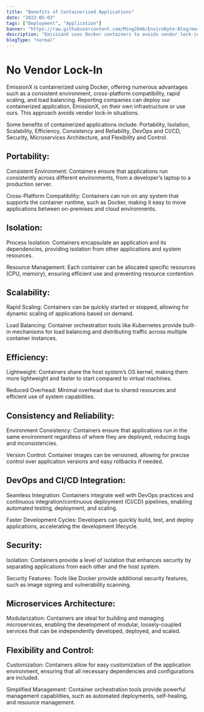 ```yaml
---
title: "Benefits of Containerized Applications"
date: "2023-05-03"
tags: ["Deployment", "Application"]
banner: "https://raw.githubusercontent.com/Ming2046/EnviroByte-Blog/master/images/NextLevel1.png"
description: "EmissionX uses Docker containers to avoids vendor lock-in situations"
blogType: "normal"
---
```


# No Vendor Lock-In

EmissionX is containerized using Docker, offering numerous advantages such as a consistent environment, cross-platform compatibility, rapid scaling, and load balancing. Reporting companies can deploy our containerized application, EmissionX, on their own infrastructure or use ours. This approach avoids vendor lock-in situations.

Some benefits of containerized applications include: Portability, Isolation, Scalability, Efficiency, Consistency and Reliability, DevOps and CI/CD, Security, Microservices Architecture, and Flexibility and Control.

## Portability:

Consistent Environment: Containers ensure that applications run consistently across different environments, from a developer’s laptop to a production server.

Cross-Platform Compatibility: Containers can run on any system that supports the container runtime, such as Docker, making it easy to move applications between on-premises and cloud environments.

## Isolation:

Process Isolation: Containers encapsulate an application and its dependencies, providing isolation from other applications and system resources.

Resource Management: Each container can be allocated specific resources (CPU, memory), ensuring efficient use and preventing resource contention.

## Scalability:

Rapid Scaling: Containers can be quickly started or stopped, allowing for dynamic scaling of applications based on demand.

Load Balancing: Container orchestration tools like Kubernetes provide built-in mechanisms for load balancing and distributing traffic across multiple container instances.

## Efficiency:

Lightweight: Containers share the host system’s OS kernel, making them more lightweight and faster to start compared to virtual machines.

Reduced Overhead: Minimal overhead due to shared resources and efficient use of system capabilities.

## Consistency and Reliability:

Environment Consistency: Containers ensure that applications run in the same environment regardless of where they are deployed, reducing bugs and inconsistencies.

Version Control: Container images can be versioned, allowing for precise control over application versions and easy rollbacks if needed.

## DevOps and CI/CD Integration:

Seamless Integration: Containers integrate well with DevOps practices and continuous integration/continuous deployment (CI/CD) pipelines, enabling automated testing, deployment, and scaling.

Faster Development Cycles: Developers can quickly build, test, and deploy applications, accelerating the development lifecycle.

## Security:

Isolation: Containers provide a level of isolation that enhances security by separating applications from each other and the host system.

Security Features: Tools like Docker provide additional security features, such as image signing and vulnerability scanning.

## Microservices Architecture:

Modularization: Containers are ideal for building and managing microservices, enabling the development of modular, loosely-coupled services that can be independently developed, deployed, and scaled.

## Flexibility and Control:

Customization: Containers allow for easy customization of the application environment, ensuring that all necessary dependencies and configurations are included.

Simplified Management: Container orchestration tools provide powerful management capabilities, such as automated deployments, self-healing, and resource management.
